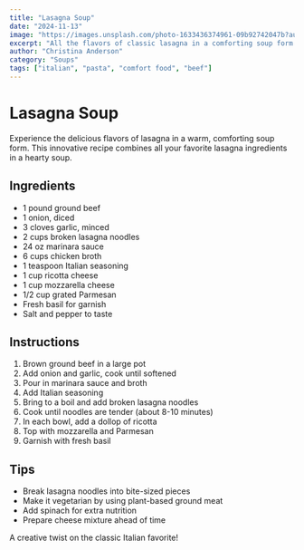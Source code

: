 ```yaml
---
title: "Lasagna Soup"
date: "2024-11-13"
image: "https://images.unsplash.com/photo-1633436374961-09b92742047b?auto=format&fit=crop&w=800"
excerpt: "All the flavors of classic lasagna in a comforting soup form."
author: "Christina Anderson"
category: "Soups"
tags: ["italian", "pasta", "comfort food", "beef"]
---
```


# Lasagna Soup

Experience the delicious flavors of lasagna in a warm, comforting soup form. This innovative recipe combines all your favorite lasagna ingredients in a hearty soup.

## Ingredients

- 1 pound ground beef
- 1 onion, diced
- 3 cloves garlic, minced
- 2 cups broken lasagna noodles
- 24 oz marinara sauce
- 6 cups chicken broth
- 1 teaspoon Italian seasoning
- 1 cup ricotta cheese
- 1 cup mozzarella cheese
- 1/2 cup grated Parmesan
- Fresh basil for garnish
- Salt and pepper to taste

## Instructions

1. Brown ground beef in a large pot
2. Add onion and garlic, cook until softened
3. Pour in marinara sauce and broth
4. Add Italian seasoning
5. Bring to a boil and add broken lasagna noodles
6. Cook until noodles are tender (about 8-10 minutes)
7. In each bowl, add a dollop of ricotta
8. Top with mozzarella and Parmesan
9. Garnish with fresh basil

## Tips

- Break lasagna noodles into bite-sized pieces
- Make it vegetarian by using plant-based ground meat
- Add spinach for extra nutrition
- Prepare cheese mixture ahead of time

A creative twist on the classic Italian favorite!
